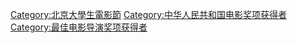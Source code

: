 [[Category:北京大學生電影節|Category:北京大學生電影節]]
[[Category:中华人民共和国电影奖项获得者|Category:中华人民共和国电影奖项获得者]]
[[Category:最佳电影导演奖项获得者|Category:最佳电影导演奖项获得者]]